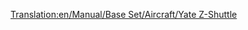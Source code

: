 [[Translation:en/Manual/Base Set/Aircraft/Yate Z-Shuttle]]

{{fr/Avion|Nom=Yate Z-Shuttle
|Image=[[File:en/YateZ-Shuttle.png|Yate Z-Shuttle]]
|Coût=32 812 (65 624)
|Vitesse=947 km/h (592 MPH)
|Entretien=4 190 (8 380)
|Conception=2018
|Vie=22
|Capacité=85 passagers & 10 sacs de courrier
|Description=Avion futuriste. Apparemment construit par Yate/British Aerospace.
|Réalité=Fictif
}}
